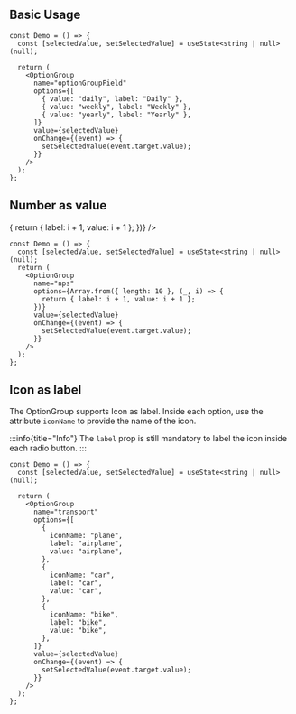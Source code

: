 
## Basic Usage

<Preview className="block">
  <Demo
    options={[
      { value: "daily", label: "Daily" },
      { value: "weekly", label: "Weekly" },
      { value: "yearly", label: "Yearly" },
    ]}
  />
</Preview>

```tsx
const Demo = () => {
  const [selectedValue, setSelectedValue] = useState<string | null>(null);

  return (
    <OptionGroup
      name="optionGroupField"
      options={[
        { value: "daily", label: "Daily" },
        { value: "weekly", label: "Weekly" },
        { value: "yearly", label: "Yearly" },
      ]}
      value={selectedValue}
      onChange={(event) => {
        setSelectedValue(event.target.value);
      }}
    />
  );
};
```

## Number as value

<Preview className="block">
  <Demo
    options={Array.from({ length: 10 }, (_, i) => {
      return { label: i + 1, value: i + 1 };
    })}
  />
</Preview>

```tsx
const Demo = () => {
  const [selectedValue, setSelectedValue] = useState<string | null>(null);
  return (
    <OptionGroup
      name="nps"
      options={Array.from({ length: 10 }, (_, i) => {
        return { label: i + 1, value: i + 1 };
      })}
      value={selectedValue}
      onChange={(event) => {
        setSelectedValue(event.target.value);
      }}
    />
  );
};
```

## Icon as label

The OptionGroup supports Icon as label. Inside each option, use the attribute `iconName` to provide the name of the icon.

:::info{title="Info"}
The `label` prop is still mandatory to label the icon inside each radio button.
:::

<Preview className="block">
  <Demo
    options={[
      {
        iconName: "plane",
        label: "airplane",
        value: "airplane",
      },
      {
        iconName: "car",
        label: "car",
        value: "car",
      },
      {
        iconName: "bike",
        label: "bike",
        value: "bike",
      },
    ]}
  />
</Preview>

```tsx
const Demo = () => {
  const [selectedValue, setSelectedValue] = useState<string | null>(null);

  return (
    <OptionGroup
      name="transport"
      options={[
        {
          iconName: "plane",
          label: "airplane",
          value: "airplane",
        },
        {
          iconName: "car",
          label: "car",
          value: "car",
        },
        {
          iconName: "bike",
          label: "bike",
          value: "bike",
        },
      ]}
      value={selectedValue}
      onChange={(event) => {
        setSelectedValue(event.target.value);
      }}
    />
  );
};
```
